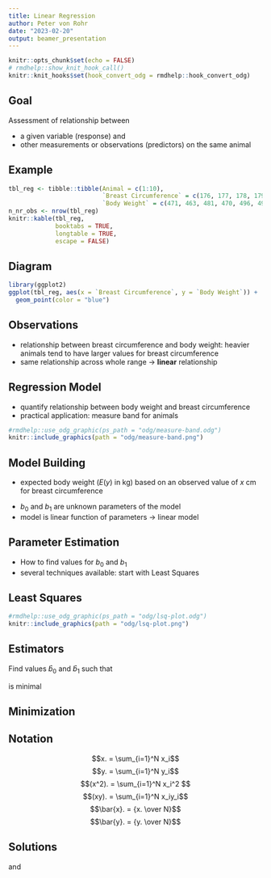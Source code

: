 ```yaml
---
title: Linear Regression
author: Peter von Rohr
date: "2023-02-20"
output: beamer_presentation
---
```


```r
knitr::opts_chunk$set(echo = FALSE)
# rmdhelp::show_knit_hook_call()
knitr::knit_hooks$set(hook_convert_odg = rmdhelp::hook_convert_odg)
```

## Goal

Assessment of relationship between 

- a given variable (response) and
- other measurements or observations (predictors) on the same animal


## Example

```r
tbl_reg <- tibble::tibble(Animal = c(1:10),
                          `Breast Circumference` = c(176, 177, 178, 179, 179, 180, 181, 182,183, 184),
                          `Body Weight` = c(471, 463, 481, 470, 496, 491, 518, 511, 510, 541))
n_nr_obs <- nrow(tbl_reg)
knitr::kable(tbl_reg,
             booktabs = TRUE,
             longtable = TRUE,
             escape = FALSE)
```


## Diagram

```r
library(ggplot2)
ggplot(tbl_reg, aes(x = `Breast Circumference`, y = `Body Weight`)) +
  geom_point(color = "blue") 
```


## Observations

- relationship between breast circumference and body weight: heavier animals tend to have larger values for breast circumference
- same relationship across whole range $\rightarrow$ __linear__ relationship


## Regression Model

- quantify relationship between body weight and breast circumference
- practical application: measure band for animals

```r
#rmdhelp::use_odg_graphic(ps_path = "odg/measure-band.odg")
knitr::include_graphics(path = "odg/measure-band.png")
```


## Model Building

- expected body weight ($E(y)$ in kg) based on an observed value of $x$ cm for breast circumference

\begin{equation}
E(y) = b_0 + b_1 * x \notag
\end{equation}

- $b_0$ and $b_1$ are unknown parameters of the model
- model is linear function of parameters $\rightarrow$ linear model


## Parameter Estimation

- How to find values for $b_0$ and $b_1$
- several techniques available: start with Least Squares


## Least Squares

```r
#rmdhelp::use_odg_graphic(ps_path = "odg/lsq-plot.odg")
knitr::include_graphics(path = "odg/lsq-plot.png")
```


## Estimators

Find values $\hat{b}_0$ and $\hat{b}_1$ such that 

\begin{equation}
\mathbf{e}^T\mathbf{e} = \sum_{i=1}^N e_i^2 = \sum_{i=1}^N \left[ y_i - E(e_i) \right]^2 = \sum_{i=1}^N \left[ y_i - b_0 - b_1*x_i \right]^2 \notag
\end{equation}

is minimal


## Minimization

\begin{align}
\frac{\partial\mathbf{e}^T\mathbf{e}}{\partial b_0} &= -2 \sum_{i=1}^N \left[y_i - b_0 - b_1x_i\right]  \notag \\
  &= -2\left[\sum_{i=1}^N y_i - Nb_0 - b_1\sum_{i=1}^N x_i\right] \notag
\end{align}

\begin{align}
\frac{\partial\mathbf{e}^T\mathbf{e}}{\partial b_1} &= -2 \sum_{i=1}^N x_i\left[y_i - b_0 - b_1x_i\right] \notag \\
  &= -2 \left[\sum_{i=1}^N x_iy_i - b_0 \sum_{i=1}^N x_i - b_1 \sum_{i=1}^N x_i^2 \right]\notag
\end{align}


## Notation

$$x. = \sum_{i=1}^N x_i$$
$$y. = \sum_{i=1}^N y_i$$
$$(x^2). = \sum_{i=1}^N x_i^2 $$ 
$$(xy). = \sum_{i=1}^N x_iy_i$$
$$\bar{x}. = {x. \over N}$$
$$\bar{y}. = {y. \over N}$$


## Solutions

\begin{equation}
\hat{b}_0 = \bar{y}. - \hat{b}_1\bar{x}.  \notag
\end{equation}

and

\begin{equation}
\hat{b}_1 = \frac{(xy). - N\bar{x}.\bar{y}.}{(x^2). - N\bar{x}.^2} \notag
\end{equation}


## 
